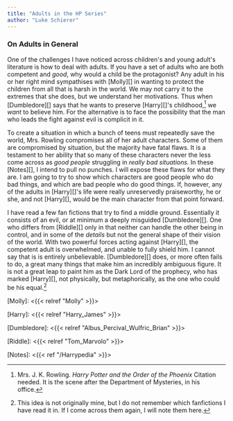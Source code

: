 ```yaml
---
title: "Adults in the HP Series"
author: "Luke Schierer"
---
```


### On Adults in General

One of the challenges I have noticed across children's and young adult's
literature is how to deal with adults.  If you have a set of adults who are both
competent and *good*, why would a child be the protagonist?  Any adult in his or
her right mind sympathises with [Molly][] in wanting to protect the children
from all that is harsh in the world.  We may not carry it to the extremes that
she does, but we understand her motivations.  Thus when [Dumbledore][] says that
he wants to preserve [Harry][]'s childhood,[^210521-7] we *want* to believe
him.  For the alternative is to face the possibility that the man who leads the
fight against evil is complicit in it.  

To create a situation in which a bunch of teens must repeatedly save the world,
Mrs. Rowling compromises all of her adult characters.  Some of them are
compromised by situation, but the majority have fatal flaws.  It is a testament
to her ability that so many of these characters never the less come across as
*good people* struggling in *really bad situations.*  In these [Notes][], I
intend to pull no punches.  I will expose these flaws for what they are.  I am
going to try to show which characters are good people who do bad things, and
which are bad people who do good things. If, however, any of the adults in
[Harry][]'s life were really unreservedly praiseworthy, he or she, and not
[Harry][], would be the main character from that point forward. 

I have read a few fan fictions that try to find a middle ground.  Essentially it
consists of an evil, or at minimum a deeply misguided [Dumbledore][].  One who
differs from [Riddle][] only in that neither can handle the other being in
control, and in some of the *details* but not the general shape of their vision
of the world.  With two powerful forces acting against [Harry][], the competent
adult is overwhelmed, and unable to fully shield him.  I cannot say that is is
entirely unbelievable.  [Dumbledore][] does, or more often fails to do, a great
many things that make him an incredibly ambiguous figure.  It is not a great
leap to paint him as the Dark Lord of the prophecy, who has marked [Harry][],
not physically, but metaphorically, as the one who could be his equal.[^210521-8]

[Molly]: <{{< relref "Molly" >}}>

[Harry]: <{{< relref "Harry_James" >}}>

[Dumbledore]: <{{< relref "Albus_Percival_Wulfric_Brian" >}}>

[Riddle]: <{{< relref "Tom_Marvolo" >}}>

[Notes]: <{{< ref "/Harrypedia" >}}>

[^210521-8]: This idea is not originally mine, but I do not remember which
    fanfictions I have read it in.  If I come across them again, I will note
    them here. 

[^210521-7]: Mrs. J. K. Rowling. _Harry Potter and the Order of the Phoenix_
    Citation needed.  It is the scene after the Department of Mysteries, in his
    office.

